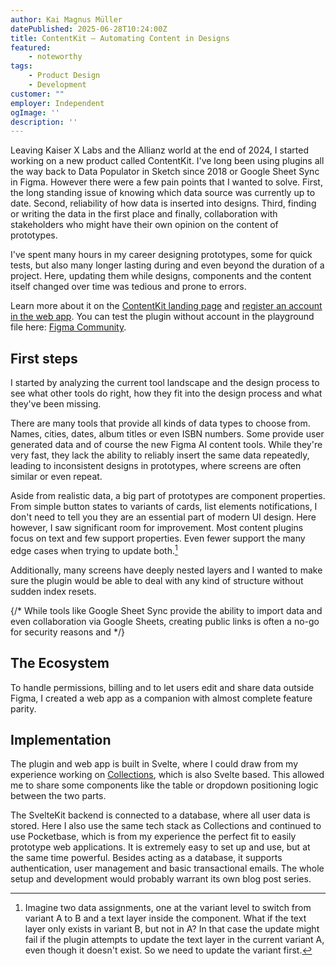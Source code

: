 ```yaml
---
author: Kai Magnus Müller
datePublished: 2025-06-28T10:24:00Z
title: ContentKit – Automating Content in Designs
featured:
    - noteworthy
tags:
    - Product Design
    - Development
customer: ""
employer: Independent
ogImage: ''
description: ''
---
```



<Figure
	alt="Overview of the main ContentKit features. Generate content with AI, assign data to designs and populate them."
	src="/video/contentkit/hero_video_2.mp4"
	type="video"
	aspectRatio="16/9"
	fullWidth></Figure>


Leaving Kaiser X Labs and the Allianz world at the end of 2024, I started working on a new product called ContentKit. I've long been using plugins all the way back to Data Populator in Sketch since 2018 or Google Sheet Sync in Figma. However there were a few pain points that I wanted to solve. First, the long standing issue of knowing which data source was currently up to date. Second, reliability of how data is inserted into designs. Third, finding or writing the data in the first place and finally, collaboration with stakeholders who might have their own opinion on the content of prototypes. 

I've spent many hours in my career designing prototypes, some for quick tests, but also many longer lasting during and even beyond the duration of a project. Here, updating them while designs, components and the content itself changed over time was tedious and prone to errors. 

Learn more about it on the [ContentKit landing page](https://intersectionslab.com/contentkit/) and [register an account in the web app](https://app.intersectionslab.com). You can test the plugin without account in the playground file here: [Figma Community](https://www.figma.com/community/file/1500498135891868616/contentkit-playground).

## First steps

I started by analyzing the current tool landscape and the design process to see what other tools do right, how they fit into the design process and what they've been missing. 

<Figure 
    alt="Early sketches of possible interfaces and user flows. I experimented with a playful way of importing existing data and schemas from designs. A sidebar of the current selection was also a constant for a long time." 
    src="https://res.cloudinary.com/dm3a0qioc/image/upload/v1751544469/contentkit-sketches_uz2iyd.jpg" 
    width="2172" 
    height="1448">
</Figure>

There are many tools that provide all kinds of data types to choose from. Names, cities, dates, album titles or even ISBN numbers. Some provide user generated data and of course the new Figma AI content tools. While they're very fast, they lack the ability to reliably insert the same data repeatedly, leading to inconsistent designs in prototypes, where screens are often similar or even repeat. 

Aside from realistic data, a big part of prototypes are component properties. From simple button states to variants of cards, list elements notifications, I don't need to tell you they are an essential part of modern UI design. Here however, I saw significant room for improvement. Most content plugins focus on text and few support properties. Even fewer support the many edge cases when trying to update both.[^1] 

Additionally, many screens have deeply nested layers and I wanted to make sure the plugin would be able to deal with any kind of structure without sudden index resets.

{/* While tools like Google Sheet Sync provide the ability to import data and even collaboration via Google Sheets, creating public links is often a no-go for security reasons and  */}

## The Ecosystem

To handle permissions, billing and to let users edit and share data outside Figma, I created a web app as a companion with almost complete feature parity. 

<Figure 
    alt="Plugin and web app share most features. Components like the table use separate stylesheets, similar to AG Grid, while sharing the same code." 
    src="https://res.cloudinary.com/dm3a0qioc/image/upload/v1751574979/release_screenshot_1_mjcgxf.jpg" 
    width="1920" 
    height="1273">
</Figure>




## Implementation

The plugin and web app is built in Svelte, where I could draw from my experience working on [Collections](https://collections.intersectionslab.com/), which is also Svelte based. This allowed me to share some components like the table or dropdown positioning logic between the two parts. 

The SvelteKit backend is connected to a database, where all user data is stored. Here I also use the same tech stack as Collections and continued to use Pocketbase, which is from my experience the perfect fit to easily prototype web applications. It is extremely easy to set up and use, but at the same time powerful. Besides acting as a database, it supports authentication, user management and basic transactional emails. The whole setup and development would probably warrant its own blog post series. 

<Figure
	alt="Using ContentKit to update many screens at once can be a substantial time saver."
	src="/video/contentkit/blog_post_social_screens.mp4"
	type="video"
	aspectRatio="16/9"
	></Figure>

[^1]: Imagine two data assignments, one at the variant level to switch from variant A to B and a text layer inside the component. What if the text layer only exists in variant B, but not in A? In that case the update might fail if the plugin attempts to update the text layer in the current variant A, even though it doesn't exist. So we need to update the variant first. 